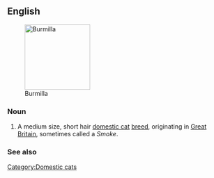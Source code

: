 ==English==
[[Image:Burmilla male-cat.jpg|thumb|right|150px|Burmilla]]
===Noun===
{{en-noun|sg=[[Burmilla]]}}

# A medium size, short hair [[domestic cat]] [[breed]], originating in [[Great Britain]], sometimes called a ''Smoke''.

===See also===
{{wikipedia|Burmilla}}
{{commonscat|Burmilla}}

[[Category:Domestic cats]]